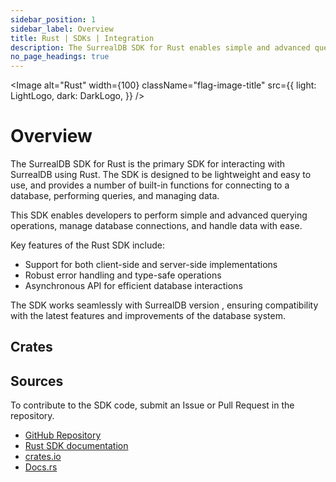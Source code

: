 ```yaml
---
sidebar_position: 1
sidebar_label: Overview
title: Rust | SDKs | Integration
description: The SurrealDB SDK for Rust enables simple and advanced querying of a remote or embedded database.
no_page_headings: true
---
```




<Image
    alt="Rust"
    width={100}
    className="flag-image-title"
    src={{
        light: LightLogo,
        dark: DarkLogo,
    }}
/>

# Overview

The SurrealDB SDK for Rust is the primary SDK for interacting with SurrealDB using Rust. The SDK is designed to be lightweight and easy to use, and provides a number of built-in functions for connecting to a database, performing queries, and managing data.

This SDK enables developers to perform simple and advanced querying operations, manage database connections, and handle data with ease.

Key features of the Rust SDK include:
- Support for both client-side and server-side implementations
- Robust error handling and type-safe operations
- Asynchronous API for efficient database interactions

The SDK works seamlessly with SurrealDB version <Version />, ensuring compatibility with the latest features and improvements of the database system.

## Crates

<Boxes>
    <IconBox
        title="Actix"
        href="/docs/sdk/rust/crates/actix"
        icon={{
                light: ActixLogo,
                dark: ActixLogo,
        }}
    />
    <IconBox
        title="Axum"
        href="/docs/sdk/rust/crates/axum"
        icon={{
                light: AxumLogo,
                dark: AxumLogo,
        }}
    />
    <IconBox
        title="Egui"
        href="/docs/sdk/rust/crates/egui"
        icon={{
                light: RerunLogo,
                dark: RerunLogo,
        }}
    />
    <IconBox
        title="Rocket"
        href="/docs/sdk/rust/crates/rocket"
        icon={{
                light: RocketLogo,
                dark: RocketLogo,
        }}
    />
</Boxes>

## Sources

To contribute to the SDK code, submit an Issue or Pull Request in the repository.

- [GitHub Repository](https://github.com/surrealdb/surrealdb/tree/main/sdk)
- [Rust SDK documentation](https://github.com/surrealdb/docs.surrealdb.com/tree/main/src/content/doc-sdk-rust)
- [crates.io](https://crates.io/crates/surrealdb)
- [Docs.rs](https://docs.rs/surrealdb/latest/surrealdb/) 
